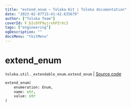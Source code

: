 ```yaml
---
title: "extend_enum — Toloka-Kit | Toloka documentation"
date: "2023-02-07T15:41:42.635679"
author: ["Toloka Team"]
coverId: F_bIcOYF9yjrxkPZrXc3
tags: ["engineering"]
ogDescription: ""
docsMenu: "tkitMenu"
---
```


# extend_enum
`toloka.util._extendable_enum.extend_enum` | [Source code](https://github.com/Toloka/toloka-kit/blob/v1.1.3/src/util/_extendable_enum.py#L12)

```python
extend_enum(
    enumeration: Enum,
    name: str,
    value: str
)
```